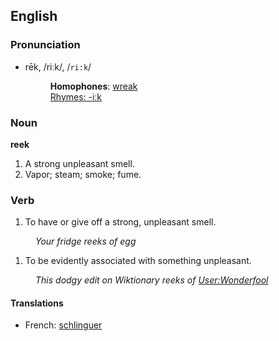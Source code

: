 ==English==

===Pronunciation===
*rēk, /riːk/, /<tt>ri:k</tt>/
*:'''Homophones''': [[wreak]]
*:[[Rhymes:English:-iːk|Rhymes: -iːk]]

===Noun===
'''reek'''

# A strong unpleasant smell.
# Vapor; steam; smoke; fume.

===Verb===
# To have or give off a strong, unpleasant smell.
: ''Your fridge reeks of egg''
# To be evidently associated with something unpleasant.
: ''This dodgy edit on Wiktionary reeks of [[User:Wonderfool]]''
====Translations====
*French: [[schlinguer]]